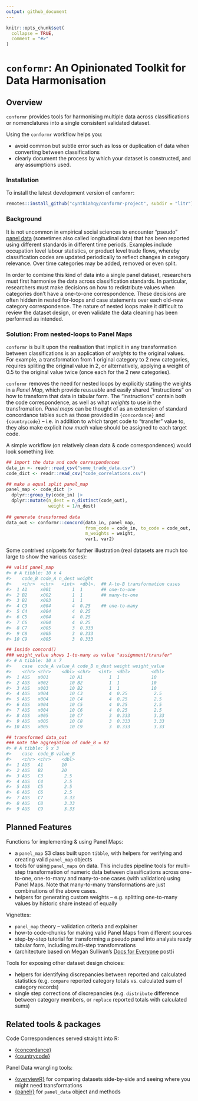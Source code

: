 ```yaml
---
output: github_document
---
```


<!-- README.md is generated from README.Rmd. Please edit that file -->

```r
knitr::opts_chunk$set(
  collapse = TRUE,
  comment = "#>"
)
```

# `conformr`: An Opinionated Toolkit for Data Harmonisation

<!-- badges: start -->

<!-- badges: end -->

## Overview

`conformr` provides tools for harmonising multiple data across classifications or nomenclatures into a single consistent validated dataset.

Using the `conformr` workflow helps you:

-   avoid common but subtle error such as loss or duplication of data when converting between classifications
-   clearly document the process by which your dataset is constructed, and any assumptions used.

### Installation

To install the latest development version of `conformr`:
```r
remotes::install_github("cynthiahqy/conformr-project", subdir = "litr")
```

### Background

It is not uncommon in empirical social sciences to encounter "pseudo" [panel data](https://en.wikipedia.org/wiki/Panel_data) (sometimes also called longitudinal data) that has been reported using different standards in different time periods. Examples include occupation level labour statistics, or product level trade flows, whereby classification codes are updated periodically to reflect changes in category relevance. Over time categories may be added, removed or even split.

In order to combine this kind of data into a single panel dataset, researchers must first harmonise the data across classification standards. In particular, researchers must make decisions on how to redistribute values when categories don't have a one-to-one correspondence. These decisions are often hidden in nested for-loops and case statements over each old-new category correspondence. The nature of nested loops make it difficult to review the dataset design, or even validate the data cleaning has been performed as intended.

### Solution: From nested-loops to Panel Maps

`conformr` is built upon the realisation that implicit in any transformation between classifications is an application of *weights* to the original values. For example, a transformation from 1 original category to 2 new categories, requires spliting the original value in 2, or alternatively, applying a weight of 0.5 to the original value twice (once each for the 2 new categories).

`conformr` removes the need for nested loops by explicitly stating the weights in a *Panel Map*, which provide reusuable and easily shared "instructions" on how to transform that data in tabular form. The "instructions" contain both the code correspondence, as well as what *weights* to use in the transfromation. *Panel maps* can be thought of as an extension of standard concordance tables such as those provided in `{concordance}` and `{countrycode}` -- i.e. in addition to *which* target code to "transfer" value to, they also make explicit *how much* value should be assigned to each target code.

A simple workflow (on relatively clean data & code correspondences) would look something like:

``` r
## import the data and code correspondences
data_in <- readr::read_csv("some_trade_data.csv")
code_dict <- readr::read_csv("code_correlations.csv")

## make a equal split panel_map
panel_map <- code_dict |>
  dplyr::group_by(code_in) |>
  dplyr::mutate(n_dest = n_distinct(code_out),
                weight = 1/n_dest)
                
## generate transformed data
data_out <- conformr::concord(data_in, panel_map, 
                              from_code = code_in, to_code = code_out,
                              m_weights = weight,
                              var1, var2) 
```

Some contrived snippets for further illustration (real datasets are much too large to show the various cases):

``` r
## valid panel_map 
#> # A tibble: 10 x 4
#>    code_B code_A n_dest weight
#>    <chr>  <chr>   <int>  <dbl>.  ## A-to-B transformation cases
#>  1 A1     x001        1  1       ## one-to-one
#>  2 B2     x002        1  1       ## many-to-one
#>  3 B2     x003        1  1    
#>  4 C3     x004        4  0.25    ## one-to-many
#>  5 C4     x004        4  0.25 
#>  6 C5     x004        4  0.25 
#>  7 C6     x004        4  0.25 
#>  8 C7     x005        3  0.333
#>  9 C8     x005        3  0.333
#> 10 C9     x005        3  0.333

## inside concord() 
### weight_value shows 1-to-many as value "assignment/transfer"
#> # A tibble: 10 x 7
#>    case  code_A value_A code_B n_dest weight weight_value
#>    <chr> <chr>    <dbl> <chr>   <int>  <dbl>        <dbl>
#>  1 AUS   x001        10 A1          1  1            10   
#>  2 AUS   x002        10 B2          1  1            10   
#>  3 AUS   x003        10 B2          1  1            10   
#>  4 AUS   x004        10 C3          4  0.25          2.5 
#>  5 AUS   x004        10 C4          4  0.25          2.5 
#>  6 AUS   x004        10 C5          4  0.25          2.5 
#>  7 AUS   x004        10 C6          4  0.25          2.5 
#>  8 AUS   x005        10 C7          3  0.333         3.33
#>  9 AUS   x005        10 C8          3  0.333         3.33
#> 10 AUS   x005        10 C9          3  0.333         3.33

## transformed data_out
### note the aggregation of code_B = B2
#> # A tibble: 9 x 3
#>    case  code_B value_B
#>    <chr> <chr>    <dbl>
#>  1 AUS   A1       10   
#>  2 AUS   B2       20   
#>  3 AUS   C3        2.5 
#>  4 AUS   C4        2.5 
#>  5 AUS   C5        2.5 
#>  6 AUS   C6        2.5 
#>  7 AUS   C7        3.33
#>  8 AUS   C8        3.33
#>  9 AUS   C9        3.33
```

## Planned Features

Functions for implementing & using Panel Maps:

-   a `panel_map` S3 class built upon `tibble`, with helpers for verifying and creating valid `panel_map` objects
-   tools for using `panel_maps` on data. This includes pipeline tools for multi-step transformation of numeric data between classifications across one-to-one, one-to-many and many-to-one cases (with validation) using Panel Maps. Note that many-to-many transformations are just combinations of the above cases.
-   helpers for generating custom weights -- e.g. splitting one-to-many values by historic share instead of equally

Vignettes:

-   `panel_map` theory -- validation criteria and explainer
-   how-to code-chunks for making valid Panel Maps from different sources
-   step-by-step tutorial for transforming a pseudo panel into analysis ready tabular form, including multi-step transfomrations
-   (architecture based on Megan Sullivan's [Docs for Everyone](https://meganesulli.com/blog/docs-for-everyone/) post)i

Tools for exposing other dataset design choices:

-   helpers for identifying discrepancies between reported and calculated statistics (e.g. `compare` reported category totals vs. calculated sum of category records)
-   single step corrections of discrepancies (e.g. `distribute` difference between category members, or `replace` reported totals with calculated sums)

## Related tools & packages

Code Correspondences served straight into R:

-   [{concordance}](https://github.com/insongkim/concordance)
-   [{countrycode}](https://github.com/vincentarelbundock/countrycode)

Panel Data wrangling tools:

-   [{overviewR}](https://github.com/cosimameyer/overviewR) for comparing datasets side-by-side and seeing where you might need transformations
-   [{panelr}](https://cran.r-project.org/web/packages/panelr/index.html) for `panel_data` object and methods
